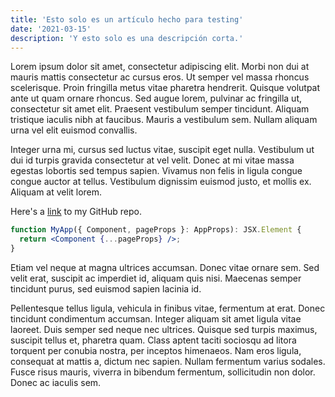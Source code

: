 ```yaml
---
title: 'Esto solo es un artículo hecho para testing'
date: '2021-03-15'
description: 'Y esto solo es una descripción corta.'
---
```


Lorem ipsum dolor sit amet, consectetur adipiscing elit. Morbi non dui at mauris mattis consectetur ac cursus eros. Ut semper vel massa rhoncus scelerisque. Proin fringilla metus vitae pharetra hendrerit. Quisque volutpat ante ut quam ornare rhoncus. Sed augue lorem, pulvinar ac fringilla ut, consectetur sit amet elit. Praesent vestibulum semper tincidunt. Aliquam tristique iaculis nibh at faucibus. Mauris a vestibulum sem. Nullam aliquam urna vel elit euismod convallis.

Integer urna mi, cursus sed luctus vitae, suscipit eget nulla. Vestibulum ut dui id turpis gravida consectetur at vel velit. Donec at mi vitae massa egestas lobortis sed tempus sapien. Vivamus non felis in ligula congue congue auctor at tellus. Vestibulum dignissim euismod justo, et mollis ex. Aliquam at velit lorem.

Here's a [link](https://github.com/bonavida/bonavida.github.io) to my GitHub repo.

```jsx
function MyApp({ Component, pageProps }: AppProps): JSX.Element {
  return <Component {...pageProps} />;
}
```

Etiam vel neque at magna ultrices accumsan. Donec vitae ornare sem. Sed velit erat, suscipit ac imperdiet id, aliquam quis nisi. Maecenas semper tincidunt purus, sed euismod sapien lacinia id.

Pellentesque tellus ligula, vehicula in finibus vitae, fermentum at erat. Donec tincidunt condimentum accumsan. Integer aliquam sit amet ligula vitae laoreet. Duis semper sed neque nec ultrices. Quisque sed turpis maximus, suscipit tellus et, pharetra quam. Class aptent taciti sociosqu ad litora torquent per conubia nostra, per inceptos himenaeos. Nam eros ligula, consequat at mattis a, dictum nec sapien. Nullam fermentum varius sodales. Fusce risus mauris, viverra in bibendum fermentum, sollicitudin non dolor. Donec ac iaculis sem.
